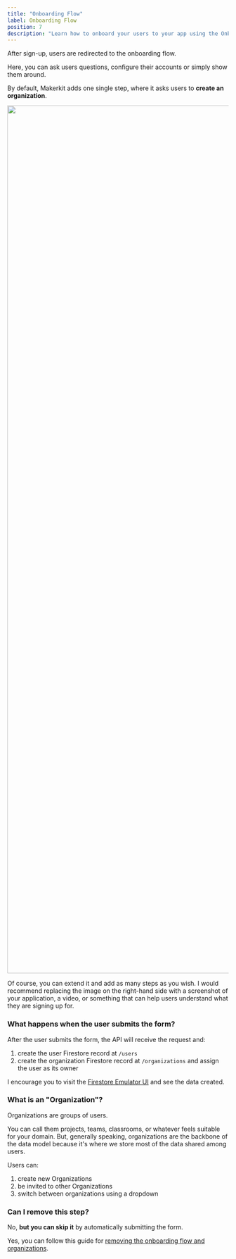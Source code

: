 ```yaml
---
title: "Onboarding Flow"
label: Onboarding Flow
position: 7
description: "Learn how to onboard your users to your app using the Onboarding Flow."
---
```


After sign-up, users are redirected to the onboarding flow.

Here, you can ask users questions, configure their accounts or simply show them around.

By default, Makerkit adds one single step, where it asks users to **create an organization**.

<Image src="/assets/images/posts/onboarding-flow-tutorial.webp" width="2940" height="1972" />

Of course, you can extend it and add as many steps as you wish. I would recommend replacing the image on the right-hand side with a screenshot of your application, a video, or something that can help users understand what they are signing up for.

### What happens when the user submits the form?

After the user submits the form, the API will receive the request and:

1. create the user Firestore record at `/users`
2. create the organization Firestore record at `/organizations` and assign the user as its owner

I encourage you to visit the [Firestore Emulator UI](http://localhost:4000/firestore/) and see the data created.

### What is an "Organization"?

Organizations are groups of users.

You can call them projects, teams, classrooms, or whatever feels suitable for your domain. But, generally speaking, organizations are the backbone of the data model because it's where we store most of the data shared among users.

Users can:

1. create new Organizations
2. be invited to other Organizations
3. switch between organizations using a dropdown

### Can I remove this step?

No, **but you can skip it** by automatically submitting the form.

Yes, you can follow this guide for [removing the onboarding flow and organizations](/recipes/removing-organizations).
